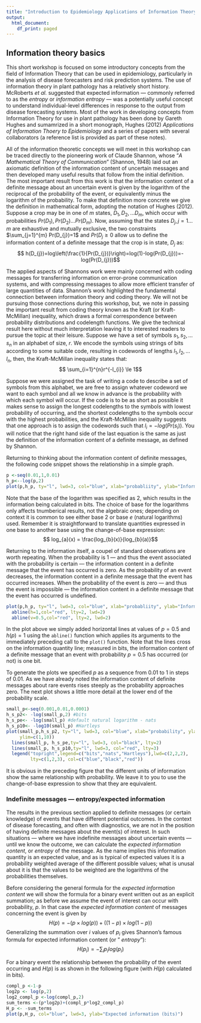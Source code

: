 ```yaml
---
title: "Introduction to Epidemiology Applications of Information Theory I"
output:
  html_document:
    df_print: paged
---
```


## Information theory basics
This short workshop is focused on some introductory concepts from the field of Information Theory that can be used in epidemiology, particularly in the analysis of disease forecasters and risk prediction systems.  The use of information theory in plant pathology has a relatively short history. McRoberts *et al.* suggested that expected information --- commonly referred to as the *entropy* or *information entropy* --- was a potentially useful concept to understand individual-level differences in response to the output from disease forecasting systems.  Most of the work in developing concepts from Information Theory for use in plant pathology has been done by Gareth Hughes and sumamrized in a short monograph, Hughes (2012) *Applications of Information Thoery to Epidemiology* and a series of papers with several collaborators (a reference list is provided as part of these notes).

All of the information theoretic concepts we will meet in this workshop can be traced directly to the pioneering work of Claude Shannon, whose "*A Mathematical Theory of Communication*" (Shannon, 1948) laid out an axiomatic definition of the information content of uncertain messages and then developed many useful results that follow from the initial definition.  The most important result from this work is that the information content of a definite message about an uncertain event is given by the logarithm of the reciprocal of the probability of the event, or equivalently minus the logarithm of the probability.  To make that definition more concrete we give the definition in mathematical form, adopting the notation of Hughes (2012).  Suppose a crop may be in one of *m* states, $D_{1}, D_{2}, \dots D_{m}$, which occur with probabilities $Pr(D_{1}), Pr(D_{2}) \dots Pr(D_{m})$.  Now, assuming that the states $D_{j}, j=1 \dots m$ are exhaustive and mutually exclusive, the two constraints $\sum_{j=1}^{m} Pr(D_{j})=1$ and $Pr(D_{j} \ge 0$ allow us to define the information content of a definite message that the crop is in state, $D_{j}$ as:$$
h(D_{j})=log\left(\frac{1}{Pr(D_{j})}\right)=log(1)-log(Pr(D_{j}))=-log(Pr(D_{j}))$$



The applied aspects of Shannons work were mainly concerned with coding messages for transferring information on error-prone communication systems, and with compressing messages to allow more efficient transfer of large quantities of data. Shannon's work highlighted the fundamental connection between information theory and coding theory.  We will not be pursuing those connections during this workshop, but, we note in passing the important result from coding theory known as the Kraft (or Kraft-McMillan) inequality, which draws a formal correspondence between probability distributions and codelength functions. We give the technical result here without much interpretation leaving it to interested readers to pursue the topic at their leisure.  Suppose we have a set of symbols $s_{1}, s_{2}, \dots s_{n}$ in an alphabet of size, $r$.  We encode the symbols using strings of bits according to some suitable code, resulting in codewords of lengths $l_{1}, l_{2}, \dots l_{n}$, then, the Kraft-McMillan inequality states that:$$
\sum_{i=1}^{n}r^{-l_{i}} \le 1$$

Suppose we were assigned the task of writing a code to describe a set of symbols from this alphabet, we are free to assign whatever codeword we want to each symbol and all we know in advance is the probability with which each symbol will occur.  If the code is to be as short as possible it makes sense to assign the longest codelengths to the symbols with lowest probability of occurring, and the shortest codelengths to the symbols occur with the highest probabilities, and the Kraft-McMillan inequality suggests that one approach is to assign the codewords such that $l_{i}=-log(Pr(s_{i}))$. You will notice that the right hand side of the last equation is the same as just the definition of the information content of a definite message, as defined by Shannon.

Returning to thinking about the information content of definite messages, the following code snippet shows the relationship in a simple graph.


```r
p <-seq(0.01,1,0.01)
h_p<--log(p,2)
plot(p,h_p, ty="l", lwd=3, col="blue", xlab="probabliity", ylab="Information (bits)")
```

Note that the base of the logarithm was specified as 2, which results in the information being calculated in bits.  The choice of base for the logarithms only affects tnumberical results, not the algebraic ones; depending on context it is common to see either base 2 or base $e$ (natural logarithms) used. Remember it is straightforward to translate quantities expressed in one base to another base using the change-of-base expression:$$
log_{a}(x) = \frac{log_{b}(x)}{log_{b}(a)}$$

Returning to the information itself, a coupel of standard observations are worth repeating.  When the probability is 1 --- and thus the event associated with the probability is certain --- the information content in a definite message that the event has occurred is zero.  As the probability of an event decreases, the information content in a definite message that the event has occurred increases.  When the probability of the event is zero --- and thus the event is impossible --- the information content in a definite message that the event has occurred is undefined.
```r
plot(p,h_p, ty="l", lwd=3, col="blue", xlab="probabliity", ylab="Information (bits)")
  abline(h=1,col="red", lty=2, lwd=2)
  abline(v=0.5,col="red", lty=2, lwd=2)
```
In the plot above we simply added horizontal lines at values of $p=0.5$ and $h(p)=1$ using the `abline()` function which applies its arguments to the immediately preceding call to the `plot()` function.  Note that the lines cross on the information quantity line; measured in bits, the information content of a definite message that an event with probability $p=0.5$ has occurred (or not) is one bit.

To generate the plots we specified $p$ as a sequence from 0.01 to 1 in steps of 0.01.  As we have already noted the information content of definite messages about rare events rises steeply as the probability approaches zero.  The next plot shows a little more detail at the lower end of the probability scale.
```r
small_p<-seq(0.001,0.01,0.0001)
h_s_p2<- -log(small_p,2) #bits
h_s_pe<- -log(small_p) #default natural logarithm - nats
h_s_p10<- -log10(small_p) #Hartleys
plot(small_p,h_s_p2, ty="l", lwd=3, col="blue", xlab="probability", ylab="information quantities",
     ylim=c(1,10))
  lines(small_p, h_s_pe,ty="l", lwd=3, col="black", lty=2)
  lines(small_p, h_s_p10,ty="l", lwd=3, col="red", lty=3)
  legend("topright",legend=c("bits","nats","Hartleys"),lwd=c(2,2,2),
         lty=c(1,2,3), col=c("blue","black","red"))
```

It is obvious in the preceding figure that the different units of information show the same relationship with probability. We leave it to you to use the change-of-base expression to show that they are equivalent.

### Indefinite messages --- entropy/expected information
The results in the previous section applied to definite messages (or certain knowledge) of events that have different potential outcomes. In the context of disease forecasting, and often with diagnostics, we are not in the position of having definite messages about the event(s) of interest.  In such situations --- where we have indefinite messages about uncertain events --- until we know the outcome, we can calculate the _expected information content_, or _entropy_ of the message.  As the name implies this information quantity is an expected value, and as is typical of expected values it is a probability weighted average of the different possible values; what is unusal about it is that the values to be weighted are the logarithms of the probabilities themselves.

Before considering the general formula for the _expected information content_ we will show the formula for a binary event written out as an explicit summation; as before we assume the event of interest can occur with probability, $p$. In that case the _expected information content_ of messages concerning the event is given by$$
H(p)=-\left(p \times log(p)\right)+\left((1-p) \times log(1-p)\right)
$$
Generalizing the summation over $i$ values of $p_{i}$ gives Shannon's famous formula for expected information content (or " _entropy_"):$$
H(p_{i})=-\sum_{i}p_{i}log \left(p_{i} \right)$$

For a binary event the relationship between the probability of the event occurring and $H(p)$ is as shown in the following figure (with $H(p)$ calculated in bits).

```r
compl_p <-1-p
log2p <- log(p,2)
log2_compl_p <-log(compl_p,2)
sum_terms <-(p*log2p)+(compl_p*log2_compl_p)
H_p <- -sum_terms
plot(p,H_p, col="blue", lwd=3, ylab="Expected information (bits)")
```
